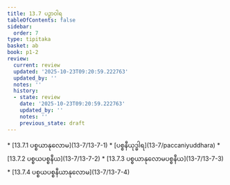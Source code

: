 ```yaml
---
title: 13.7 ပဉှာဝါရ
tableOfContents: false
sidebar:
  order: 7
type: tipitaka
basket: ab
book: p1-2
review:
  current: review
  updated: '2025-10-23T09:20:59.222763'
  updated_by: ''
  notes: ''
  history:
  - state: review
    date: '2025-10-23T09:20:59.222763'
    updated_by: ''
    notes: ''
    previous_state: draft
---
```



<ReviewStatus review={frontmatter.review} showDetails={true} />

<HypothesisAnnotation frontmatter={frontmatter} />

<DynamicBreadcrumb />



<TableOfContents book="p1-2" section="13.7">
* [13.7.1 ပစ္စယာနုလောမ](13-7/13-7-1)
* [ပစ္စနီယုဒ္ဓါရ](13-7/paccaniyuddhara)
* [13.7.2 ပစ္စယပစ္စနီယ](13-7/13-7-2)
* [13.7.3 ပစ္စယာနုလောမပစ္စနီယ](13-7/13-7-3)
* [13.7.4 ပစ္စယပစ္စနီယာနုလောမ](13-7/13-7-4)
</TableOfContents>